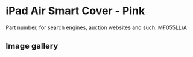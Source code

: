 # iPad Air Smart Cover - Pink

Part number, for search engines, auction websites and such: MF055LL/A

## Image gallery

<div style={{ width: "768px" }}>
  <GalleryComponent
    images={[
      {
        original: "/everysource/MF055",
        thumbnail: "/everypreview/MF055",
      },
      {
        original: "/everysource/MF055_AV1_SILVER",
        thumbnail: "/everypreview/MF055_AV1_SILVER",
      },
      {
        original: "/everysource/MF055_AV1_SPACE_GRAY",
        thumbnail: "/everypreview/MF055_AV1_SPACE_GRAY",
      },
      {
        original: "/everysource/MF055_AV3",
        thumbnail: "/everypreview/MF055_AV3",
      },
      {
        original: "/everysource/MF055_AV4",
        thumbnail: "/everypreview/MF055_AV4",
      },
      {
        original: "/everysource/MF055_AV5",
        thumbnail: "/everypreview/MF055_AV5",
      },
      {
        original: "/everysource/MF055_AV6",
        thumbnail: "/everypreview/MF055_AV6",
      }
    ]}
  />
</div>